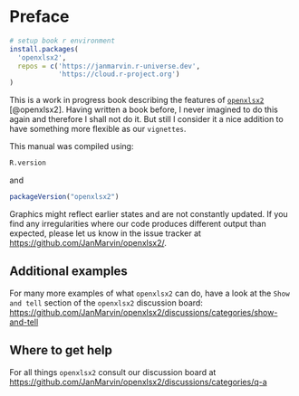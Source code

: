 # Preface {.unnumbered}

```r
# setup book r environment
install.packages(
  'openxlsx2',
  repos = c('https://janmarvin.r-universe.dev',
            'https://cloud.r-project.org')
)
```

This is a work in progress book describing the features of [`openxlsx2`](https://github.com/JanMarvin/openxlsx2/) [@openxlsx2]. Having written a book before, I never imagined to do this again and therefore I shall not do it. But still I consider it a nice addition to have something more flexible as our `vignettes`.

This manual was compiled using:

```r
R.version
```

and

```r
packageVersion("openxlsx2")
```

Graphics might reflect earlier states and are not constantly updated. If you find any irregularities where our code produces different output than expected, please let us know in the issue tracker at <https://github.com/JanMarvin/openxlsx2/>.

## Additional examples

For many more examples of what `openxlsx2` can do, have a look at the `Show and tell` section of the `openxlsx2` discussion board: <https://github.com/JanMarvin/openxlsx2/discussions/categories/show-and-tell>

## Where to get help

For all things `openxlsx2` consult our discussion board at <https://github.com/JanMarvin/openxlsx2/discussions/categories/q-a>
